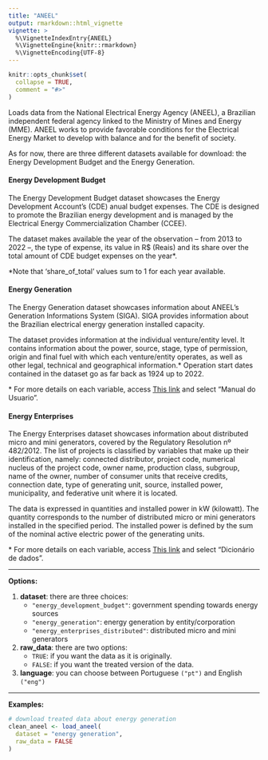 ---
title: "ANEEL"
output: rmarkdown::html_vignette
vignette: >
  %\VignetteIndexEntry{ANEEL}
  %\VignetteEngine{knitr::rmarkdown}
  %\VignetteEncoding{UTF-8}
---

```{r, include = FALSE}
knitr::opts_chunk$set(
  collapse = TRUE,
  comment = "#>"
)
```

Loads data from the National Electrical Energy Agency (ANEEL), a Brazilian independent federal agency linked to the Ministry of Mines and Energy (MME). ANEEL works to provide favorable conditions for the Electrical Energy Market to develop with balance and for the benefit of society.

As for now, there are three different datasets available for download: the Energy Development Budget and the Energy Generation.

#### Energy Development Budget

The Energy Development Budget dataset showcases the Energy Development Account's (CDE) anual budget expenses. The CDE is designed to promote the Brazilian energy development and is managed by the Electrical Energy Commercialization Chamber (CCEE).

The dataset makes available the year of the observation -- from 2013 to 2022 --, the type of expense, its value in R$ (Reais) and its share over the total amount of CDE budget expenses on the year\*.

\*Note that 'share_of_total' values sum to 1 for each year available.

#### Energy Generation
The Energy Generation dataset showcases information about ANEEL's Generation Informations System (SIGA). SIGA provides information about the Brazilian electrical energy generation installed capacity.

The dataset provides information at the individual venture/entity level. It contains information about the power, source, stage, type of permission, origin and final fuel with which each venture/entity operates, as well as other legal, technical and geographical information.* Operation start dates contained in the dataset go as far back as 1924 up to 2022.

\* For more details on each variable, access [This link](https://app.powerbi.com/view?r=eyJrIjoiNjc4OGYyYjQtYWM2ZC00YjllLWJlYmEtYzdkNTQ1MTc1NjM2IiwidCI6IjQwZDZmOWI4LWVjYTctNDZhMi05MmQ0LWVhNGU5YzAxNzBlMSIsImMiOjR9) and select "Manual do Usuario".


#### Energy Enterprises
The Energy Enterprises dataset showcases information about distributed micro and mini generators, covered by the Regulatory Resolution nº 482/2012. The list of projects is classified by variables that make up their identification, namely: connected distributor, project code, numerical nucleus of the project code, owner name, production class, subgroup, name of the owner, number of consumer units that receive credits, connection date, type of generating unit, source, installed power, municipality, and federative unit where it is located.

The data is expressed in quantities and installed power in kW (kilowatt). The quantity corresponds to the number of distributed micro or mini generators installed in the specified period. The installed power is defined by the sum of the nominal active electric power of the generating units. 

\* For more details on each variable, access [This link](https://dadosabertos.aneel.gov.br/dataset/relacao-de-empreendimentos-de-geracao-distribuida) and select "Dicionário de dados".


***
**Options:**

  1. **dataset**: there are three choices:
      * `"energy_development_budget"`: government spending towards energy sources
      * `"energy_generation"`: energy generation by entity/corporation
      * `"energy_enterprises_distributed"`: distributed micro and mini generators

  2. **raw_data**: there are two options:
      * `TRUE`: if you want the data as it is originally.
      * `FALSE`: if you want the treated version of the data. 

  3. **language**: you can choose between Portuguese `("pt")` and English `("eng")`
  
***

**Examples:**  
  
```{r eval=FALSE}
# download treated data about energy generation
clean_aneel <- load_aneel(
  dataset = "energy generation",
  raw_data = FALSE
)
```
